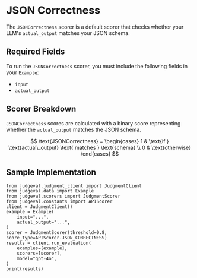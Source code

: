 # JSON Correctness

The `JSONCorrectness` scorer is a default scorer that checks whether your LLM's `actual_output` matches your JSON schema.

## Required Fields

To run the `JSONCorrectness` scorer, you must include the following fields in your `Example`:
- `input`
- `actual_output`

## Scorer Breakdown

`JSONCorrectness` scores are calculated with a binary score representing whether the `actual_output` matches the JSON schema.

$$
\text{JSONCorrectness} = \begin{cases}
1 & \text{if } \text{actual\_output} \text{ matches } \text{schema} \\
0 & \text{otherwise}
\end{cases}
$$

## Sample Implementation

```
from judgeval.judgment_client import JudgmentClient
from judgeval.data import Example
from judgeval.scorers import JudgmentScorer
from judgeval.constants import APIScorer
client = JudgmentClient()
example = Example(
    input="...",
    actual_output="...",
)
scorer = JudgmentScorer(threshold=0.8, score_type=APIScorer.JSON_CORRECTNESS)
results = client.run_evaluation(
    examples=[example],
    scorers=[scorer],
    model="gpt-4o",
)
print(results)
```

